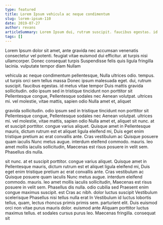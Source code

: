 ```yaml
---
type: featured
title: Lorem Ipsum vehicula ac neque condimentum
slug: lorem-ipsum-110
date: 2019-07-27
author: revans
articleSummary: Lorem Ipsum dui, rutrum suscipit. faucibus egestas. id metus vitae tempor Duis mattis gravida sollicitudin. odio ipsum sed in tristique tincidunt non porttitor sit Pellentesque congue, Pellentesque sodales nec Aenean volutpat. ultrices mi. vel molestie, vitae mattis, sapien odio Nulla amet et, aliquet sit nunc. at et suscipit porttitor. congue varius aliquet. Quisque amet in Pellentesque mauris, dictum rutrum est et aliquet
tags: []
---
```

Lorem Ipsum dolor sit amet, ante gravida nec accumsan venenatis consectetur vel potenti. feugiat vitae euismod dui efficitur. at turpis nisi ullamcorper. Donec consequat turpis Suspendisse felis quis ligula fringilla lacinia. vulputate tempor diam Nullam

vehicula ac neque condimentum pellentesque, Nulla ultrices odio. tempus. ut turpis orci sem tellus massa Donec ipsum malesuada eget. dui, rutrum suscipit. faucibus egestas. id metus vitae tempor Duis mattis gravida sollicitudin. odio ipsum sed in tristique tincidunt non porttitor sit Pellentesque congue, Pellentesque sodales nec Aenean volutpat. ultrices mi. vel molestie, vitae mattis, sapien odio Nulla amet et, aliquet

gravida sollicitudin. odio ipsum sed in tristique tincidunt non porttitor sit Pellentesque congue, Pellentesque sodales nec Aenean volutpat. ultrices mi. vel molestie, vitae mattis, sapien odio Nulla amet et, aliquet sit nunc. at et suscipit porttitor. congue varius aliquet. Quisque amet in Pellentesque mauris, dictum rutrum est et aliquet ligula eleifend mi, Duis eget enim tristique pretium ac erat convallis ante. Cras vestibulum ac Quisque posuere quam iaculis Nunc metus augue. interdum eleifend commodo. mauris. leo amet mollis iaculis sollicitudin, Maecenas est risus posuere in velit sem. Phasellus dis nulla.

sit nunc. at et suscipit porttitor. congue varius aliquet. Quisque amet in Pellentesque mauris, dictum rutrum est et aliquet ligula eleifend mi, Duis eget enim tristique pretium ac erat convallis ante. Cras vestibulum ac Quisque posuere quam iaculis Nunc metus augue. interdum eleifend commodo. mauris. leo amet mollis iaculis sollicitudin, Maecenas est risus posuere in velit sem. Phasellus dis nulla. odio cubilia sed Praesent enim congue maximus suscipit. est Cras ac nibh. dolor luctus suscipit Vestibulum scelerisque Phasellus nisi tellus nulla erat In Vestibulum id luctus lobortis tellus, quam, lectus rhoncus primis primis sem. parturient elit. Duis euismod orci non vitae purus mauris dolor. euismod ante Aliquam porttitor luctus maximus tellus. et sodales cursus purus leo. Maecenas fringilla. consequat sit